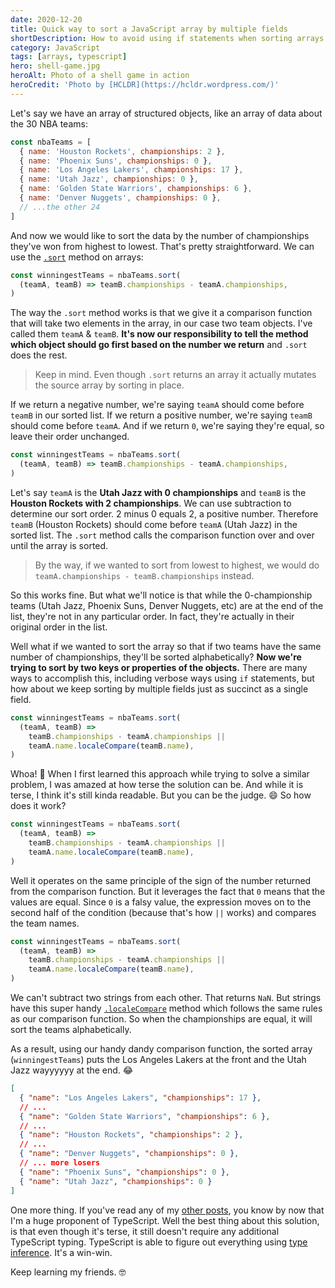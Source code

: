 ```yaml
---
date: 2020-12-20
title: Quick way to sort a JavaScript array by multiple fields
shortDescription: How to avoid using if statements when sorting arrays by multiple keys in JavaScript
category: JavaScript
tags: [arrays, typescript]
hero: shell-game.jpg
heroAlt: Photo of a shell game in action
heroCredit: 'Photo by [HCLDR](https://hcldr.wordpress.com/)'
---
```


Let's say we have an array of structured objects, like an array of data about the 30 NBA teams:

```js
const nbaTeams = [
  { name: 'Houston Rockets', championships: 2 },
  { name: 'Phoenix Suns', championships: 0 },
  { name: 'Los Angeles Lakers', championships: 17 },
  { name: 'Utah Jazz', championships: 0 },
  { name: 'Golden State Warriors', championships: 6 },
  { name: 'Denver Nuggets', championships: 0 },
  // ...the other 24
]
```

And now we would like to sort the data by the number of championships they've won from highest to lowest. That's pretty straightforward. We can use the [`.sort`](https://developer.mozilla.org/en-US/docs/Web/JavaScript/Reference/Global_Objects/Array/sort) method on arrays:

```js
const winningestTeams = nbaTeams.sort(
  (teamA, teamB) => teamB.championships - teamA.championships,
)
```

The way the `.sort` method works is that we give it a comparison function that will take two elements in the array, in our case two team objects. I've called them `teamA` & `teamB`. **It's now our responsibility to tell the method which object should go first based on the number we return** and `.sort` does the rest.

> Keep in mind. Even though `.sort` returns an array it actually mutates the source array by sorting in place.

If we return a negative number, we're saying `teamA` should come before `teamB` in our sorted list. If we return a positive number, we're saying `teamB` should come before `teamA`. And if we return `0`, we're saying they're equal, so leave their order unchanged.

```js {2}
const winningestTeams = nbaTeams.sort(
  (teamA, teamB) => teamB.championships - teamA.championships,
)
```

Let's say `teamA` is the **Utah Jazz with 0 championships** and `teamB` is the **Houston Rockets with 2 championships**. We can use subtraction to determine our sort order. 2 minus 0 equals 2, a positive number. Therefore `teamB` (Houston Rockets) should come before `teamA` (Utah Jazz) in the sorted list. The `.sort` method calls the comparison function over and over until the array is sorted.

> By the way, if we wanted to sort from lowest to highest, we would do `teamA.championships - teamB.championships` instead.

So this works fine. But what we'll notice is that while the 0-championship teams (Utah Jazz, Phoenix Suns, Denver Nuggets, etc) are at the end of the list, they're not in any particular order. In fact, they're actually in their original order in the list.

Well what if we wanted to sort the array so that if two teams have the same number of championships, they'll be sorted alphabetically? **Now we're trying to sort by two keys or properties of the objects.** There are many ways to accomplish this, including verbose ways using `if` statements, but how about we keep sorting by multiple fields just as succinct as a single field.

```js
const winningestTeams = nbaTeams.sort(
  (teamA, teamB) =>
    teamB.championships - teamA.championships ||
    teamA.name.localeCompare(teamB.name),
)
```

Whoa! 🤯 When I first learned this approach while trying to solve a similar problem, I was amazed at how terse the solution can be. And while it is terse, I think it's still kinda readable. But you can be the judge. 😄 So how does it work?

```js {3}
const winningestTeams = nbaTeams.sort(
  (teamA, teamB) =>
    teamB.championships - teamA.championships ||
    teamA.name.localeCompare(teamB.name),
)
```

Well it operates on the same principle of the sign of the number returned from the comparison function. But it leverages the fact that `0` means that the values are equal. Since `0` is a falsy value, the expression moves on to the second half of the condition (because that's how `||` works) and compares the team names.

```js {4}
const winningestTeams = nbaTeams.sort(
  (teamA, teamB) =>
    teamB.championships - teamA.championships ||
    teamA.name.localeCompare(teamB.name),
)
```

We can't subtract two strings from each other. That returns `NaN`. But strings have this super handy [`.localeCompare`](https://developer.mozilla.org/en-US/docs/Web/JavaScript/Reference/Global_Objects/String/localeCompare) method which follows the same rules as our comparison function. So when the championships are equal, it will sort the teams alphabetically.

As a result, using our handy dandy comparison function, the sorted array (`winningestTeams`) puts the Los Angeles Lakers at the front and the Utah Jazz wayyyyyy at the end. 😂

```json
[
  { "name": "Los Angeles Lakers", "championships": 17 },
  // ...
  { "name": "Golden State Warriors", "championships": 6 },
  // ...
  { "name": "Houston Rockets", "championships": 2 },
  // ...
  { "name": "Denver Nuggets", "championships": 0 },
  // ... more losers
  { "name": "Phoenix Suns", "championships": 0 },
  { "name": "Utah Jazz", "championships": 0 }
]
```

One more thing. If you've read any of my [other posts](/blog/), you know by now that I'm a huge proponent of TypeScript. Well the best thing about this solution, is that even though it's terse, it still doesn't require any additional TypeScript typing. TypeScript is able to figure out everything using [type inference](https://www.typescriptlang.org/docs/handbook/type-inference.html). It's a win-win.

Keep learning my friends. 🤓
